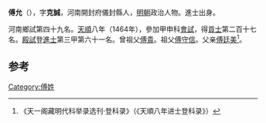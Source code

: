 {{Otheruses|other=名为傅克诚的其他人物|傅克诚}}

'''傅允'''（{{bd|1434年||？}}），字'''克誠'''，河南開封府儀封縣人，[[明朝|明朝]]政治人物。進士出身。

河南鄉試第四十九名。[[天顺_(明朝)|天順]]八年（1464年），參加甲申科[[會試|會試]]，得[[貢士|貢士]]第二百十七名。[[殿試|殿試]]登[[進士|進士]]第三甲第六十一名。曾祖父[[傅貴|傅貴]]。祖父[[傅守信|傅守信]]。父亲[[傅廷美|傅廷美]]<ref>《天一阁藏明代科举录选刊·登科录》（《天順八年进士登科录》）</ref>。

==参考==
{{reflist}}

{{天順八年甲申科殿試金榜}}

{{Authority control}}

{{DEFAULTSORT:}}
[[Category:傅姓|Category:傅姓]]


{{明朝人物小作品}}